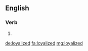 ==English==

===Verb===
{{head|en}}

# {{en-past of|loyalize}}

[[de:loyalized]]
[[fa:loyalized]]
[[mg:loyalized]]
